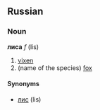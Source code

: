 ==Russian==
===Noun===
'''лиса''' ''f'' (lis)

# [[vixen]]
# (name of the species) [[fox]]

====Synonyms====
*[[лис]] (lis)